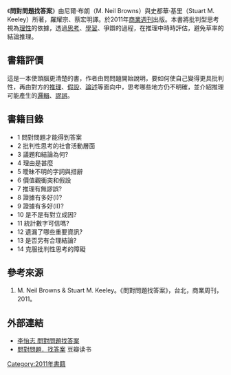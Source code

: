 《'''問對問題找答案'''》由尼爾‧布朗（M. Neil Browns）與史都華‧基里（Stuart M. Keeley）所著，羅耀宗、蔡宏明譯。於2011年[[商業週刊|商業週刊]]出版。本書將批判型思考視為[[理性|理性]]的依據，透過[[思考|思考]]、[[學習|學習]]、爭辯的過程，在推理中時時評估，避免草率的結論推理。

==書籍評價==
這是一本使頭腦更清楚的書，作者由問問題開始說明，要如何使自己變得更具批判性，再由對方的[[推理|推理]]、[[假設|假設]]、[[論述|論述]]等面向中，思考哪些地方仍不明確，並介紹推理可能產生的[[邏輯|邏輯]]、[[謬誤|謬誤]]。

==書籍目錄==
*1 問對問題才能得到答案
*2 批判性思考的社會活動層面
*3 議題和結論為何?
*4 理由是甚麼
*5 曖昧不明的字詞與措辭
*6 價值觀衝突和假設
*7 推理有無謬誤?
*8 證據有多好(I)?
*9 證據有多好(II)?
*10 是不是有對立成因?
*11 統計數字可信嗎?
*12 遺漏了哪些重要資訊?
*13 是否另有合理結論?
*14 克服批判性思考的障礙 
           
==參考來源==
#M. Neil Browns & Stuart M. Keeley。《問對問題找答案》，台北，商業周刊，2011。
==外部連結==
*[http://www.richyli.com/book/AskQuestion.htm 李怡志 問對問題找答案]{{Wayback|url=http://www.richyli.com/book/AskQuestion.htm |date=20181005141018 }}
*[https://book.douban.com/subject/1331664/ 問對問題．找答案]{{Wayback|url=https://book.douban.com/subject/1331664/ |date=20180828134525 }} 豆瓣读书

[[Category:2011年書籍|Category:2011年書籍]]